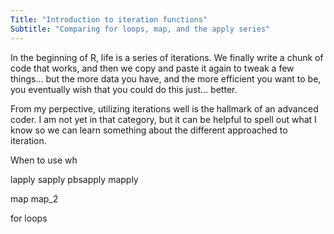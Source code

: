 ```yaml
---
Title: "Introduction to iteration functions"
Subtitle: "Comparing for loops, map, and the apply series"
---
```


In the beginning of R, life is a series of iterations. We finally write a chunk of code that works, and then we copy and paste it again to tweak a few things... but the more data you have, and the more efficient you want to be, you eventually wish that you could do this just... better. 

From my perpective, utilizing iterations well is the hallmark of an advanced coder. I am not yet in that category, but it can be helpful to spell out what I know so we can learn something about the different approached to iteration.

When to use wh

lapply
sapply
pbsapply
mapply

map
map_2

for loops